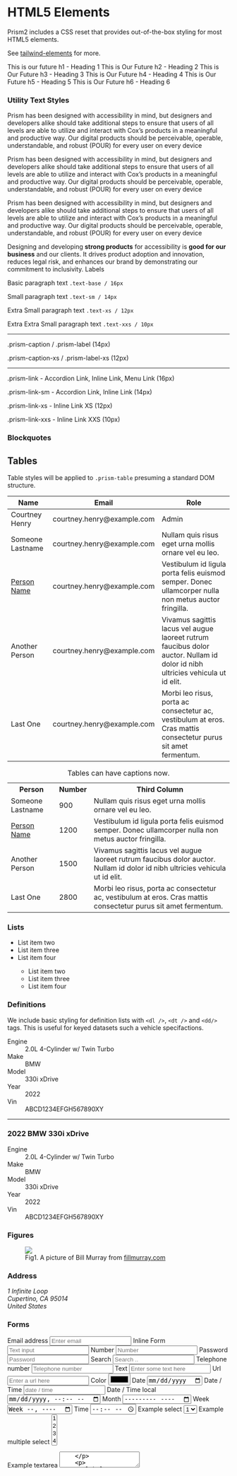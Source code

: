 
<Meta title="Components/HTML5" />

# HTML5 Elements

Prism2 includes a CSS reset that provides out-of-the-box styling for most HTML5 elements.

See [tailwind-elements](/story/install-tailwind--page) for more.

<Canvas>
<Story name="Headings">
  <Box className='container'>
    <Heading1>This is our future h1 - Heading 1</Heading1>
    <Heading2>This is Our Future h2 - Heading 2</Heading2>
    <Heading3>This is Our Future h3 - Heading 3</Heading3>
    <Heading4>This is Our Future h4 - Heading 4</Heading4>
    <Heading5>This is Our Future h5 - Heading 5</Heading5>
    <Heading6>This is Our Future h6 - Heading 6</Heading6>
  </Box>
</Story>
</Canvas>

### Utility Text Styles

<Canvas>
<Story name='Text Styles'>
  <Box className='container space-y-4'>
    <p>
      Prism has been designed with accessibility in mind, but designers and
      developers alike should take additional steps to ensure that users of all
      levels are able to utilize and interact with Cox’s products in a meaningful
      and productive way. Our digital products should be perceivable, operable,
      understandable, and robust (POUR) for every user on every device
    </p>
    <p className='text-sm'>
      Prism has been designed with accessibility in mind, but designers and
      developers alike should take additional steps to ensure that users of all
      levels are able to utilize and interact with Cox’s products in a meaningful
      and productive way. Our digital products should be perceivable, operable,
      understandable, and robust (POUR) for every user on every device
    </p>
    <p className='text-xs'>
      Prism has been designed with accessibility in mind, but designers and
      developers alike should take additional steps to ensure that users of all
      levels are able to utilize and interact with Cox’s products in a meaningful
      and productive way. Our digital products should be perceivable, operable,
      understandable, and robust (POUR) for every user on every device
    </p>
    <Caption>Designing and developing <strong> strong products</strong> for accessibility is <b>good for our business</b> and our clients. It drives product adoption and innovation, reduces legal risk, and enhances our brand by demonstrating our commitment to inclusivity.</Caption>
    <Label>Labels</Label>
    <p>Basic paragraph text <code>.text-base / 16px</code></p>
    <p className='text-sm'>Small paragraph text <code>.text-sm / 14px</code></p>
    <p className='text-xs'>Extra Small paragraph text <code>.text-xs / 12px</code></p>
    <p className='text-xxs'>Extra Extra Small paragraph text <code>.text-xxs / 10px</code></p>
    <hr />
    <p className='prism-caption'>.prism-caption / .prism-label (14px)</p>
    <p className='prism-caption-xs'>.prism-caption-xs / .prism-label-xs (12px)</p>
    <hr />
    <p className='prism-link'>.prism-link - Accordion Link, Inline Link, Menu Link (16px)</p>
    <p className='prism-link-sm'>.prism-link-sm - Accordion Link, Inline Link (14px)</p>
    <p className='prism-link-xs'>.prism-link-xs - Inline Link XS (12px) </p>
    <p className='prism-link-xxs'>.prism-link-xxs - Inline Link XXS (10px) </p>
  </Box>
</Story>
</Canvas>

### Blockquotes

<Canvas>
<Story name="Blockquotes">
<section className='space-y-4 prose prose-sm'>
  <blockquote>
  </blockquote>
</section>
</Story>
</Canvas>

## Tables

Table styles will be applied to `.prism-table` presuming a standard DOM structure.

<Canvas>
  <Story name='Tables'>
    <table class="border-separate border-spacing-0">
    <thead class="bg-gray-50">
      <tr>
        <th class="p-2 sticky top-0 z-10 border-b border-gray-300 ...">Name</th>
        <th class="p-2 sticky top-0 z-10 border-b border-gray-300 ...">Email</th>
        <th class="p-2 sticky top-0 z-10 border-b border-gray-300 ...">Role</th>
      </tr>
    </thead>
    <tbody class="bg-white">
      <tr>
        <td class="p-2 border-b border-gray-200 ...">Courtney Henry</td>
        <td class="p-2 border-b border-gray-200 ...">courtney.henry@example.com</td>
        <td class="p-2 border-b border-gray-200 ...">Admin</td>
      </tr>
      <tr>
        <td class="p-2 border-b border-gray-200 ...">Someone Lastname</td>
        <td class="p-2 border-b border-gray-200 ...">courtney.henry@example.com</td>
        <td class="p-2 border-b border-gray-200 ...">Nullam quis risus eget urna mollis ornare vel eu leo.</td>
      </tr>
      <tr>
        <td class="p-2 border-b border-gray-200 ..."><a href="#">Person Name</a></td>
        <td class="p-2 border-b border-gray-200 ...">courtney.henry@example.com</td>
        <td class="p-2 border-b border-gray-200 ...">Vestibulum id ligula porta felis euismod semper. Donec ullamcorper nulla non metus auctor fringilla.</td>
      </tr>
      <tr>
        <td class="p-2 border-b border-gray-200 ...">Another Person</td>
        <td class="p-2 border-b border-gray-200 ...">courtney.henry@example.com</td>
        <td class="p-2 border-b border-gray-200 ...">Vivamus sagittis lacus vel augue laoreet rutrum faucibus dolor auctor. Nullam id dolor id nibh ultricies vehicula ut id elit.</td>
      </tr>
      <tr>
        <td class="p-2 border-b border-gray-200 ...">Last One</td>
        <td class="p-2 border-b border-gray-200 ...">courtney.henry@example.com</td>
        <td class="p-2 border-b border-gray-200 ...">Morbi leo risus, porta ac consectetur ac, vestibulum at eros. Cras mattis consectetur purus sit amet fermentum.</td>
      </tr>
    </tbody>
  </table>
    <table className="prism-table">
    <caption>Tables can have captions now.</caption>
    <tbody>
      <tr>
        <th>Person</th>
        <th>Number</th>
        <th>Third Column</th>
      </tr>
      <tr>
        <td>Someone Lastname</td>
        <td>900</td>
        <td>Nullam quis risus eget urna mollis ornare vel eu leo.</td>
      </tr>
      <tr>
        <td><a href="#">Person Name</a></td>
        <td>1200</td>
        <td>Vestibulum id ligula porta felis euismod semper. Donec ullamcorper nulla non metus auctor fringilla.</td>
      </tr>
      <tr>
        <td>Another Person</td>
        <td>1500</td>
        <td>Vivamus sagittis lacus vel augue laoreet rutrum faucibus dolor auctor. Nullam id dolor id nibh ultricies vehicula ut id elit.</td>
      </tr>
      <tr>
        <td>Last One</td>
        <td>2800</td>
        <td>Morbi leo risus, porta ac consectetur ac, vestibulum at eros. Cras mattis consectetur purus sit amet fermentum.</td>
      </tr>
    </tbody>
  </table>
  </Story>
</Canvas>

### Lists

<Canvas>
  <Story name='Lists'>
    <ul className='prism-list'>
      <li>List item two</li>
      <li>List item three</li>
      <li>List item four</li>
      <ul className='prism-list'>
        <li>List item two</li>
        <li>List item three</li>
        <li>List item four</li>
      </ul>
    </ul>
  </Story>
</Canvas>


### Definitions

We include basic styling for definition lists with `<dl />`, `<dt />` and `<dd/>` tags. This is useful for keyed datasets such a vehicle specifactions.

<Canvas>
  <Story name='Definitions'>
    <div>
    <dl className='prism-def'>
      <dt>Engine</dt>
      <dd>2.0L 4-Cylinder w/ Twin Turbo</dd>
      <dt>Make</dt>
      <dd>BMW</dd>
      <dt>Model</dt>
      <dd>330i xDrive</dd>
      <dt>Year</dt>
      <dd>2022</dd>
      <dt>Vin</dt>
      <dd>ABCD1234EFGH567890XY</dd>
    </dl>
    <hr className='h-12 mt-12'/>
    <hgroup>
    <h3 className="prism-heading-2 mb-4">
      2022 BMW 330i xDrive
    </h3>
    </hgroup>
    <dl className='prism-def flex gap-4'>
      <div><dt>Engine</dt>
      <dd>2.0L 4-Cylinder w/ Twin Turbo</dd></div>
      <div><dt>Make</dt>
      <dd>BMW</dd></div>
      <div><dt>Model</dt>
      <dd>330i xDrive</dd></div>
      <div><dt>Year</dt>
      <dd>2022</dd></div>
      <div><dt>Vin</dt>
      <dd>ABCD1234EFGH567890XY</dd></div>
    </dl>
    </div>
  </Story>
</Canvas>

### Figures

<Canvas>
  <Story name='Figure'>
    <figure>
      <img src="https://www.fillmurray.com/505/314" />
      <figcaption>Fig1. A picture of Bill Murray from <a href="https://www.fillmurray.com/">fillmurray.com</a></figcaption>
    </figure>
  </Story>
</Canvas>


### Address

<Canvas>
  <Story name='Address'>
    <address>1 Infinite Loop<br/>
    Cupertino, CA 95014<br/>
    United States</address>
  </Story>
</Canvas>


### Forms

<Canvas>
  <Story name='Forms'>
    <form className='space-y-2 prism'>
    <label htmlFor="example-input-email" className='prism-label'>
      Email address
      <input className='prism-text-input' type="email" id="example-input-email" placeholder="Enter email" />
    </label>
    <label htmlFor="example-input-email" className='prism-form-control'>
      Inline Form
      <input className='prism-text-input' type="text" id="example-input-text" placeholder="Text input" />
    </label>
    <label className='prism-form-control' htmlFor="example-input-password1">
      Number
      <input type="number" id="example-input-number" placeholder="Number" />
    </label>
    <label className='prism-form-control' htmlFor="example-input-password1">
      Password
      <input type="password" id="example-input-password" placeholder="Password" />
    </label>
    <label htmlFor="example-input-search" className='prism-label'>
      Search
      <input type="search" id="example-input-serach" placeholder="Search .." />
    </label>
    <label className='prism-label' htmlFor="example-input-tel">
      Telephone number
      <input type="tel" id="example-input-tel" placeholder="Telephone number" />
    </label>
    <label className='prism-label' htmlFor="example-input-text">
      Text
      <input type="text" id="example-input-text" placeholder="Enter some text here" />
    </label>
    <label className='prism-label' htmlFor="example-input-url">
      Url
      <input type="url" id="example-input-url" placeholder="Enter a url here" />
    </label>
    <label className='prism-label' htmlFor="example-input-color">
      Color
      <input type="color" id="example-inupt-color" placeholder="#fff" />
    </label>
    <label className='prism-label' htmlFor="example-input-date">
      Date
      <input type="date" id="example-input-date" placeholder="date" />
    </label>
    <label className='prism-label' htmlFor="example-input-date-time">
      Date / Time
      <input type="datetime" id="example-input-date-time" placeholder="date / time" />
    </label>
    <label className='prism-label' htmlFor="example-input-date-time-local">
      Date / Time local
      <input type="datetime-local" id="example-input-date-time-local" placeholder="date / time local" />
    </label>
    <label className='prism-label' htmlFor="example-input-month">
      Month
      <input type="month" id="example-input-month" placeholder="Month" />
    </label>
    <label className='prism-label' htmlFor="example-input-week">
      Week
      <input type="week" id="example-input-week" placeholder="Week" />
    </label>
    <label className='prism-label' htmlFor="example-input-time">
      Time
      <input type="time" id="example-input-time" placeholder="Time" />
    </label>
    <label className='prism-label' htmlFor="example-select1">
      Example select
      <select id="example-select1" className='prism-select'>
        <option>1</option>
        <option>2</option>
        <option>3</option>
        <option>4</option>
        <option>5</option>
      </select>
    </label>
    <label htmlFor="example-select2" className='prism-label'>
      Example multiple select
      <select multiple id="example-select2" className='prism-select'>
        <option className='prism-menu-item'>1</option>
        <option className='prism-menu-item'>2</option>
        <option className='prism-menu-item'>3</option>
        <option className='prism-menu-item'>4</option>
        <option className='prism-menu-item'>5</option>
      </select>
    </label>
    <p>
      <label htmlFor="example-textarea">Example textarea</label>
      <textarea id="example-textarea" rows={3} />
    </p>
    <p>
      <label htmlFor="example-input-file">File input</label>
      <input type="file" id="example-input-file" />
    </p>
    <fieldset>
      <legend>I am legend</legend>
      {/* <div>
        <label>
          <input type="radio" name="options-radios" id="optionsR-radios1" value="option1" checked /> Option one is this and that&mdash;be sure to include why it's great
        </label>
      </div>
      <div>
        <label>
          <input type="radio" name="options-radios" id="options-radios2" value="option2" /> Option two can be something else and selecting it will deselect option one
        </label>
      </div>
      <div>
        <label>
          <input type="radio" name="optionsRadios" id="options-radios3" value="option3" disabled /> Option three is disabled
        </label>
      </div> */}
      <div className="flex mb-40 gap-4">
        <label className="gap-2 inline inline-flex items-center">
          <input id="default-checkbox" type='checkbox' defaultChecked={true} />
          <div>Default checkbox</div>
        </label>
        <label className="gap-2 inline inline-flex items-center">
          <input id="default-checkbox" type="checkbox" value="" />
          <div>Default checkbox</div>
        </label>
      </div>
    </fieldset>
  </form>
  </Story>
</Canvas>
